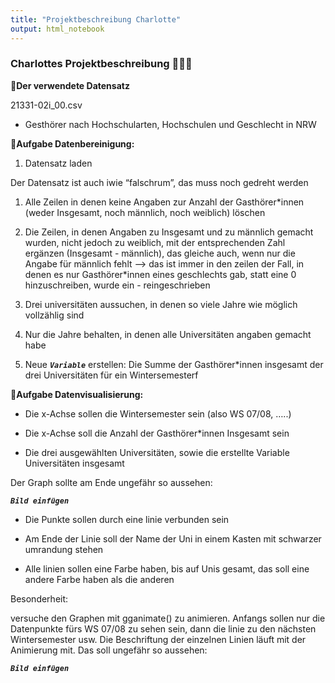 ```yaml
---
title: "Projektbeschreibung Charlotte"
output: html_notebook
---
```


### Charlottes Projektbeschreibung 🐌🐌🐌

🐌**Der verwendete Datensatz**

21331-02i_00.csv

-   Gesthörer nach Hochschularten, Hochschulen und Geschlecht in NRW

🐌**Aufgabe Datenbereinigung:**

1.  Datensatz laden

Der Datensatz ist auch iwie "falschrum", das muss noch gedreht werden

1.  Alle Zeilen in denen keine Angaben zur Anzahl der Gasthörer\*innen (weder Insgesamt, noch männlich, noch weiblich) löschen

2.  Die Zeilen, in denen Angaben zu Insgesamt und zu männlich gemacht wurden, nicht jedoch zu weiblich, mit der entsprechenden Zahl ergänzen (Insgesamt - männlich), das gleiche auch, wenn nur die Angabe für männlich fehlt –\> das ist immer in den zeilen der Fall, in denen es nur Gasthörer\*innen eines geschlechts gab, statt eine 0 hinzuschreiben, wurde ein - reingeschrieben

3.  Drei universitäten aussuchen, in denen so viele Jahre wie möglich vollzählig sind

4.  Nur die Jahre behalten, in denen alle Universitäten angaben gemacht habe

5.  Neue ***`Variable`*** erstellen: Die Summe der Gasthörer\*innen insgesamt der drei Universitäten für ein Wintersemesterf

🐌**Aufgabe Datenvisualisierung:**

-   Die x-Achse sollen die Wintersemester sein (also WS 07/08, .....)

-   Die x-Achse soll die Anzahl der Gasthörer\*innen Insgesamt sein

-   Die drei ausgewählten Universitäten, sowie die erstellte Variable Universitäten insgesamt

Der Graph sollte am Ende ungefähr so aussehen:

***`Bild einfügen`***

-   Die Punkte sollen durch eine linie verbunden sein

-   Am Ende der Linie soll der Name der Uni in einem Kasten mit schwarzer umrandung stehen

-   Alle linien sollen eine Farbe haben, bis auf Unis gesamt, das soll eine andere Farbe haben als die anderen

Besonderheit:

versuche den Graphen mit gganimate() zu animieren. Anfangs sollen nur die Datenpunkte fürs WS 07/08 zu sehen sein, dann die linie zu den nächsten Wintersemester usw. Die Beschriftung der einzelnen Linien läuft mit der Animierung mit. Das soll ungefähr so aussehen:

***`Bild einfügen`***
